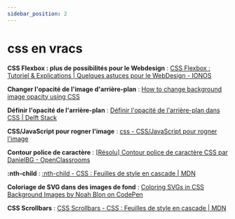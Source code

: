 ```yaml
---
sidebar_position: 2
---
```


# css en vracs

**CSS Flexbox : plus de possibilités pour le Webdesign** : [CSS Flexbox : Tutoriel & Explications | Quelques astuces pour le WebDesign - IONOS](https://www.ionos.fr/digitalguide/sites-internet/creation-de-sites-internet/css-flexbox/)

**Changer l'opacité de l'image d'arrière-plan** : [How to change background image opacity using CSS](https://sebhastian.com/background-image-opacity-css/)

**Définir l'opacité de l'arrière-plan** : [Définir l'opacité de l'arrière-plan dans CSS | Delft Stack](https://www.delftstack.com/fr/howto/css/background-opacity-css/)

**CSS/JavaScript pour rogner l'image** : [css - CSS/JavaScript pour rogner l'image](https://askcodez.com/css-javascript-pour-rogner-limage.html)

**Contour police de caractère** : [[Résolu] Contour police de caractère CSS par DanielBG - OpenClassrooms](https://openclassrooms.com/forum/sujet/contour-police-de-caractere-css)

**:nth-child** : [:nth-child - CSS : Feuilles de style en cascade | MDN](https://developer.mozilla.org/fr/docs/Web/CSS/:nth-child)

**Coloriage de SVG dans des images de fond** : [Coloring SVGs in CSS Background Images by Noah Blon on CodePen](https://codepen.io/noahblon/post/coloring-svgs-in-css-background-images)

**CSS Scrollbars** : [CSS Scrollbars - CSS : Feuilles de style en cascade | MDN](https://developer.mozilla.org/fr/docs/Web/CSS/CSS_Scrollbars)